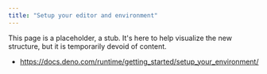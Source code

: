 ```yaml
---
title: "Setup your editor and environment"
---
```


This page is a placeholder, a stub. It's here to help visualize the new structure, but it is temporarily devoid of content.

- https://docs.deno.com/runtime/getting_started/setup_your_environment/
